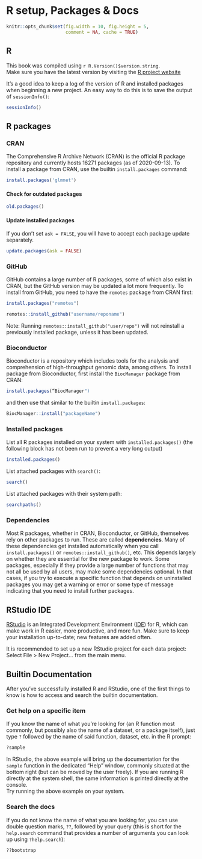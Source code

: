 # R setup, Packages & Docs {#Rsetup}

```r
knitr::opts_chunk$set(fig.width = 10, fig.height = 5,
                      comment = NA, cache = TRUE)
```

## R

This book was compiled using `r R.Version()$version.string`.  
Make sure you have the latest version by visiting the [R project website](https://www.r-project.org)

It's a good idea to keep a log of the version of R and installed packages when beginning a new project. An easy way to do this is to save the output of `sessionInfo()`:

```r
sessionInfo()
```

## R packages
### CRAN
The Comprehensive R Archive Network (CRAN) is the official R package repository and currently hosts 16271 packages (as of 2020-09-13). To install a package from CRAN, use the builtin `install.packages` command:
```r
install.packages('glmnet')
```

#### Check for outdated packages

```r
old.packages()
```

#### Update installed packages

If you don't set `ask = FALSE`, you will have to accept each package update separately.

```r
update.packages(ask = FALSE)
```

### GitHub

GitHub contains a large number of R packages, some of which also exist in CRAN, but the GitHub version may be updated a lot more frequently. To install from GitHub, you need to have the `remotes` package from CRAN first:

```r
install.packages("remotes")
```

```r
remotes::install_github("username/reponame")
```

Note: Running `remotes::install_github("user/repo")` will not reinstall a previously installed package, unless it has been updated.

### Bioconductor

Bioconductor is a repository which includes tools for the analysis and comprehension of high-throughput genomic data, among others. To install package from Bioconductor, first install the `BiocManager` package from CRAN:

```r
install.packages(“BiocManager")
```

and then use that similar to the builtin `install.packages`:

```r
BiocManager::install("packageName")
```

### Installed packages

List all R packages installed on your system with `installed.packages()` (the following block has not been run to prevent a very long output)

```r
installed.packages()
```

List attached packages with `search()`:

```r
search()
```

List attached packages with their system path:

```r
searchpaths()
```

### Dependencies

Most R packages, whether in CRAN, Bioconductor, or GitHub, themselves rely on other packages to run. These are called **dependencies**. Many of these dependencies get installed automatically when you call `install.packages()` or `remotes::install_github()`, etc. This depends largely on whether they are essential for the new package to work. Some packages, especially if they provide a large number of functions that may not all be used by all users, may make some dependencies optional. In that cases, if you try to execute a specific function that depends on uninstalled packages you may get a warning or error or some type of message indicating that you need to install further packages.

## RStudio IDE

[RStudio](https://rstudio.com/) is an Integrated Development Environment ([IDE](https://en.wikipedia.org/wiki/Integrated_development_environment)) for R, which can make work in R easier, more productive, and more fun. Make sure to keep your installation up-to-date; new features are added often.  

It is recommended to set up a new RStudio project for each data project: Select File > New Project... from the main menu.


## Builtin Documentation

After you've successfully installed R and RStudio, one of the first things to know is how to access and search the builtin documentation.  

### Get help on a specific item

If you know the name of what you're looking for (an R function most commonly, but possibly also the name of a dataset, or a package itself), just type `?` followed by the name of said function, dataset, etc. in the R prompt:

```r
?sample
```

In RStudio, the above example will bring up the documentation for the `sample` function in the dedicated "Help" window, commonly situated at the bottom right (but can be moved by the user freely). If you are running R directly at the system shell, the same information is printed directly at the console.  
Try running the above example on your system.

### Search the docs

If you do not know the name of what you are looking for, you can use double question marks, `??`, followed by your query (this is short for the `help.search` command that provides a number of arguments you can look up using `?help.search`):

```r
??bootstrap
```
